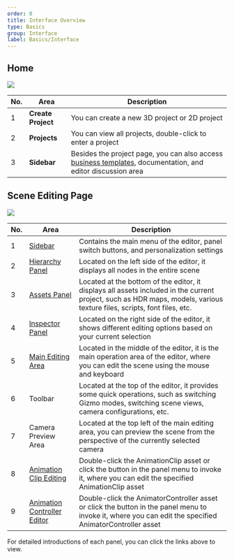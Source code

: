 ```yaml
---
order: 0
title: Interface Overview
type: Basics
group: Interface
label: Basics/Interface
---
```


## Home

<Image
  figcaption="Home"
  src="https://gw.alipayobjects.com/zos/OasisHub/334d8ca3-639f-4cd9-8aaa-93c1da7acdc3/image-20240318173506046.png"
/>

| No. | Area         | Description                                                                           |
| --- | ------------ | ------------------------------------------------------------------------------------- |
| 1   | **Create Project** | You can create a new 3D project or 2D project                                      |
| 2   | **Projects**     | You can view all projects, double-click to enter a project                          |
| 3   | **Sidebar**   | Besides the project page, you can also access [business templates](/en/docs/interface/template), documentation, and editor discussion area |

## Scene Editing Page

<Image
  figcaption="Scene Editing Page"
  src="https://gw.alipayobjects.com/zos/OasisHub/3ff5739e-1a54-43f9-80ea-d422ce7c37ef/420285226-21106415-8df6-4ba8-8ccb-f1a62ca6265d.png"
/>

| No. | Area | Description |
| --- | --- | --- |
| 1 | [Sidebar](/en/docs/interface/sidebar) | Contains the main menu of the editor, panel switch buttons, and personalization settings |
| 2 | [Hierarchy Panel](/en/docs/interface/hierarchy) | Located on the left side of the editor, it displays all nodes in the entire scene |
| 3 | [Assets Panel](/en/docs/assets/interface) | Located at the bottom of the editor, it displays all assets included in the current project, such as HDR maps, models, various texture files, scripts, font files, etc. |
| 4 | [Inspector Panel](/en/docs/interface/inspector) | Located on the right side of the editor, it shows different editing options based on your current selection |
| 5 | [Main Editing Area](/en/docs/interface/viewport) | Located in the middle of the editor, it is the main operation area of the editor, where you can edit the scene using the mouse and keyboard |
| 6 | Toolbar | Located at the top of the editor, it provides some quick operations, such as switching Gizmo modes, switching scene views, camera configurations, etc. |
| 7 | Camera Preview Area | Located at the top left of the main editing area, you can preview the scene from the perspective of the currently selected camera |
| 8 | [Animation Clip Editing](/en/docs/animation/clip) | Double-click the AnimationClip asset or click the button in the panel menu to invoke it, where you can edit the specified AnimationClip asset |
| 9 | [Animation Controller Editor](/en/docs/animation/animator) | Double-click the AnimatorController asset or click the button in the panel menu to invoke it, where you can edit the specified AnimatorController asset |

For detailed introductions of each panel, you can click the links above to view.
